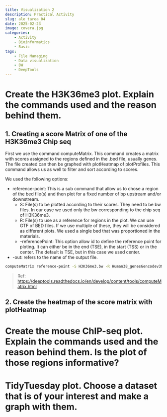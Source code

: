 ```yaml
---
title: Visualization 2
description: Practical Activity
slug: ale_tarea_04
date: 2025-02-23
image: covera.jpg
categories:
    - Activity
    - Bioinformatics
    - Basic
tags:
    - File Managing
    - Data visualization
    - BW
    - DeepTools
---
```


# Create the H3K36me3 plot. Explain the commands used and the reason behind them.

## 1. Creating a score Matrix of one of the H3K36me3 Chip seq

First we use the command computeMatrix. This command creates a matrix with scores assigned to the regions defined in the .bed file, usually genes. The file created can then be graphed with plotHeatmap of plotProfiles. This command allows us as well to filter and sort according to scores. 

We used the following options:

- reference-point: This is a sub command that allow us to chose a region of the bed file(s) and then plot for a fixed number of bp upstream and/or downstream. 
    - S: File(s) to be plotted according to their scores. They need to be bw files. In our case we used only the bw corresponding to the chip seq of H3K36me3.
    - R: File(s) to use as a reference for regions in the plot. We can use GTF of BED files. If we use multiple of these, they will be considered as different plots. We used a single bed that was proportioned in the materials.
    - --referencePoint: This option allow id to define the reference point for ploting. It can either be in the end (TSE), in the start (TSS) or in the center. The default is TSE, but in this case we used center.
- -out: refers to the name of the output file.

```bash
computeMatrix reference-point -S H3K36me3.bw -R Human38_genesGencodev39.bed --referencePoint center -a 2000 -b 2000 -out matrix_H3K36me3_matrix.tab.gz
```

> Ref: <https://deeptools.readthedocs.io/en/develop/content/tools/computeMatrix.html>

## 2. Create the heatmap of the score matrix with plotHeatmap 



# Create the mouse ChIP-seq plot. Explain the commands used and the reason behind them. Is the plot of those regions informative?

# TidyTuesday plot. Choose a dataset that is of your interest and make a graph with them.
